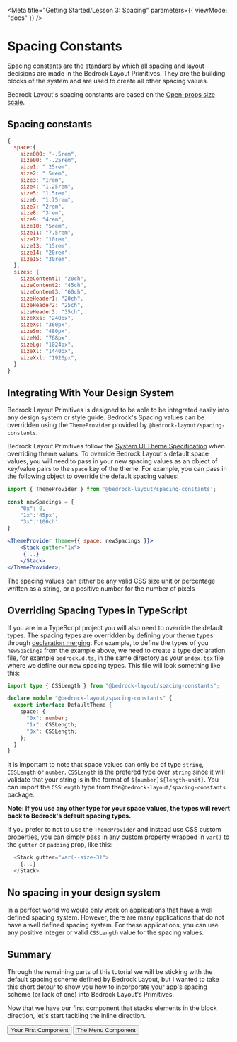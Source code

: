 
<Meta
  title="Getting Started/Lesson 3: Spacing"
  parameters={{ viewMode: "docs" }}
/>

# Spacing Constants

Spacing constants are the standard by which all spacing and layout decisions are made in the Bedrock Layout Primitives. They are the building blocks of the system and are used to create all other spacing values.

Bedrock Layout's spacing constants are based on the [Open-props size scale](https://open-props.style/#sizes).

## Spacing constants

```js
{
  space:{
    size000: "-.5rem",
    size00: "-.25rem",
    size1: ".25rem",
    size2: ".5rem",
    size3: "1rem",
    size4: "1.25rem",
    size5: "1.5rem",
    size6: "1.75rem",
    size7: "2rem",
    size8: "3rem",
    size9: "4rem",
    size10: "5rem",
    size11: "7.5rem",
    size12: "10rem",
    size13: "15rem",
    size14: "20rem",
    size15: "30rem",
  },
  sizes: {
    sizeContent1: "20ch",
    sizeContent2: "45ch",
    sizeContent3: "60ch",
    sizeHeader1: "20ch",
    sizeHeader2: "25ch",
    sizeHeader3: "35ch",
    sizeXxs: "240px",
    sizeXs: "360px",
    sizeSm: "480px",
    sizeMd: "768px",
    sizeLg: "1024px",
    sizeXl: "1440px",
    sizeXxl: "1920px",
  }
}
```

## Integrating With Your Design System

Bedrock Layout Primitives is designed to be able to be integrated easily into any design system or style guide. Bedrock's Spacing values can be overridden using the `ThemeProvider` provided by `@bedrock-layout/spacing-constants`.

Bedrock Layout Primitives follow the [System UI Theme Specification](https://system-ui.com/theme/#:~:text=This%20specification%20is%20a%20work%2Din%2Dprogress.&text=The%20theme%20object%20is%20intended,%2C%20and%2For%20design%20tokens) when overriding theme values. To override Bedrock Layout's default space values, you will need to pass in your new spacing values as an object of key/value pairs to the `space` key of the theme. For example, you can pass in the following object to override the default spacing values:

```jsx
import { ThemeProvider } from '@bedrock-layout/spacing-constants';

const newSpacings = {
    "0x": 0,
    "1x":'45px',
    "3x":'100ch'
}

<ThemeProvider theme={{ space: newSpacings }}>
    <Stack gutter="1x">
     {...}
    </Stack>
</ThemeProvider>;
```

The spacing values can either be any valid CSS size unit or percentage written as a string, or a positive number for the number of pixels

## Overriding Spacing Types in TypeScript

If you are in a TypeScript project you will also need to override the default types. The spacing types are overridden by defining your theme types through [declaration merging](https://www.typescriptlang.org/docs/handbook/declaration-merging.html). For example, to define the types of you `newSpacings` from the example above, we need to create a type declaration file, for example `bedrock.d.ts`, in the same directory as your `index.tsx` file where we define our new spacing types. This file will look something like this:

```typescript
import type { CSSLength } from "@bedrock-layout/spacing-constants";

declare module "@bedrock-layout/spacing-constants" {
  export interface DefaultTheme {
    space: {
      "0x": number;
      "1x": CSSLength;
      "3x": CSSLength;
    };
  }
}
```

It is important to note that space values can only be of type `string`, `CSSLength` or `number`. `CSSLength` is the prefered type over `string` since it will validate that your string is in the format of `${number}${length-unit}`. You can import the `CSSLength` type from the`@bedrock-layout/spacing-constants` package.

**Note: If you use any other type for your space values, the types will revert back to Bedrock's default spacing types.**

If you prefer to not to use the `ThemeProvider` and instead use CSS custom properties, you can simply pass in any custom property wrapped in `var()` to the `gutter` or `padding` prop, like this:

```typescript
  <Stack gutter="var(--size-3)">
    {...}
  </Stack>
```

## No spacing in your design system

In a perfect world we would only work on applications that have a well defined spacing system. However, there are many applications that do not have a well defined spacing system. For these applications, you can use any positive integer or valid `CSSLength` value for the spacing values.

## Summary

Through the remaining parts of this tutorial we will be sticking with the default spacing scheme defined by Bedrock Layout, but I wanted to take this short detour to show you how to incorporate your app's spacing scheme (or lack of one) into Bedrock Layout's Primitives.

Now that we have our first component that stacks elements in the block direction, let's start tackling the inline direction.

<Inline switchAt="25rem" stretch={1} gutter="size3" minItemWidth="fit-content">
  <Button
    as="a"
    href="/?path=/docs/getting-started-lesson-2-your-first-component--page"
  >
    <Intl>Your First Component</Intl>
  </Button>
  <span />
  <Button
    as="a"
    href="/?path=/docs/getting-started-lesson-4-the-menu-component--page"
  >
    <Intl>The Menu Component</Intl>
  </Button>
</Inline>

